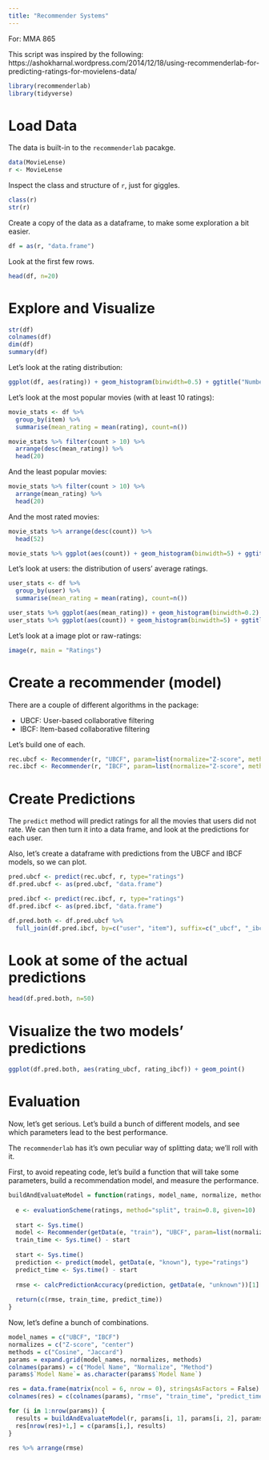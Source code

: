 ```yaml
---
title: "Recommender Systems"
---
```


For: MMA 865

This script was inspired by the following: https://ashokharnal.wordpress.com/2014/12/18/using-recommenderlab-for-predicting-ratings-for-movielens-data/

```r
library(recommenderlab)
library(tidyverse)
```

# Load Data

The data is built-in to the `recommenderlab` pacakge.

```r
data(MovieLense)
r <- MovieLense
```


Inspect the class and structure of `r`, just for giggles.

```r
class(r)
str(r)
```


Create a copy of the data as a dataframe, to make some exploration a bit easier.

```r
df = as(r, "data.frame")
```

Look at the first few rows.

```r
head(df, n=20)
```
 
 
# Explore and Visualize


```r
str(df)
colnames(df)
dim(df)
summary(df)
```

Let's look at the rating distribution:

```r
ggplot(df, aes(rating)) + geom_histogram(binwidth=0.5) + ggtitle("Number of each movie rating")
```


Let's look at the most popular movies (with at least 10 ratings):

```r
movie_stats <- df %>%
  group_by(item) %>%
  summarise(mean_rating = mean(rating), count=n())
```

```r
movie_stats %>% filter(count > 10) %>%
  arrange(desc(mean_rating)) %>%
  head(20)
```

And the least popular movies:

```r
movie_stats %>% filter(count > 10) %>%
  arrange(mean_rating) %>%
  head(20)
```

And the most rated movies:

```r
movie_stats %>% arrange(desc(count)) %>%
  head(52)

movie_stats %>% ggplot(aes(count)) + geom_histogram(binwidth=5) + ggtitle("Number of ratings per movie")
```

Let's look at users: the distribution of users' average ratings.

```r
user_stats <- df %>%
  group_by(user) %>%
  summarise(mean_rating = mean(rating), count=n())

user_stats %>% ggplot(aes(mean_rating)) + geom_histogram(binwidth=0.2) + ggtitle("Average movie rating per user")
user_stats %>% ggplot(aes(count)) + geom_histogram(binwidth=5) + ggtitle("Number of movies rated per user")
```

Let's look at a image plot or raw-ratings:

```r
image(r, main = "Ratings")
```


# Create a recommender (model)

There are a couple of different algorithms in the package:

- UBCF: User-based collaborative filtering
- IBCF: Item-based collaborative filtering

Let's build one of each.

```r
rec.ubcf <- Recommender(r, "UBCF", param=list(normalize="Z-score", method="Cosine"))
rec.ibcf <- Recommender(r, "IBCF", param=list(normalize="Z-score", method="Cosine"))
```


# Create Predictions

The `predict` method will predict ratings for all the movies that users did not rate.
We can then turn it into a data frame, and look at the predictions for each user.

Also, let's create a dataframe with predictions from the UBCF and IBCF models, so we can plot.

```r
pred.ubcf <- predict(rec.ubcf, r, type="ratings")
df.pred.ubcf <- as(pred.ubcf, "data.frame")

pred.ibcf <- predict(rec.ibcf, r, type="ratings")
df.pred.ibcf <- as(pred.ibcf, "data.frame")

df.pred.both <- df.pred.ubcf %>%
  full_join(df.pred.ibcf, by=c("user", "item"), suffix=c("_ubcf", "_ibcf"))
```


# Look at some of the actual predictions

```r
head(df.pred.both, n=50)
```


# Visualize the two models' predictions

```r
ggplot(df.pred.both, aes(rating_ubcf, rating_ibcf)) + geom_point()
```




# Evaluation

Now, let's get serious. Let's build a bunch of different models, and see which parameters lead to the best performance.

The `recommenderlab` has it's own peculiar way of splitting data; we'll roll with it.

First, to avoid repeating code, let's build a function that will take some parameters, build a recommendation model, and measure the performance.

```r
buildAndEvaluateModel = function(ratings, model_name, normalize, method) {
  
  e <- evaluationScheme(ratings, method="split", train=0.8, given=10)
  
  start <- Sys.time()
  model <- Recommender(getData(e, "train"), "UBCF", param=list(normalize, method))
  train_time <- Sys.time() - start
  
  start <- Sys.time()
  prediction <- predict(model, getData(e, "known"), type="ratings")
  predict_time <- Sys.time() - start
  
  rmse <- calcPredictionAccuracy(prediction, getData(e, "unknown"))[1]
  
  return(c(rmse, train_time, predict_time))
}
```

Now, let's define a bunch of combinations.

```r
model_names = c("UBCF", "IBCF")
normalizes = c("Z-score", "center")
methods = c("Cosine", "Jaccard")
params = expand.grid(model_names, normalizes, methods)
colnames(params) = c("Model Name", "Normalize", "Method")
params$`Model Name`= as.character(params$`Model Name`)

res = data.frame(matrix(ncol = 6, nrow = 0), stringsAsFactors = False)
colnames(res) = c(colnames(params), "rmse", "train_time", "predict_time")

for (i in 1:nrow(params)) {
  results = buildAndEvaluateModel(r, params[i, 1], params[i, 2], params[i, 3])
  res[nrow(res)+1,] = c(params[i,], results)
}

res %>% arrange(rmse)
```
